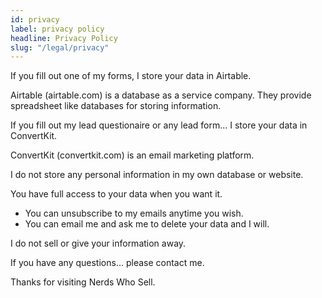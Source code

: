 ```yaml
---
id: privacy
label: privacy policy
headline: Privacy Policy
slug: "/legal/privacy"
---
```



If you fill out one of my forms, I store your data in Airtable.

Airtable (<PostLink url="https://airtable.com/">airtable.com</PostLink>) is a database as
a service company. They provide spreadsheet like databases for storing information.

If you fill out my lead questionaire or any lead form... I store your data in ConvertKit.

ConvertKit (<PostLink url="https://convertkit.com/">convertkit.com</PostLink>) is an email
marketing platform.

I do not store any personal information in my own database or website.

You have full access to your data when you want it.

- You can unsubscribe to my emails anytime you wish.
- You can email me and ask me to delete your data and I will.

I do not sell or give your information away.

If you have any questions... please <PostLink slug="/contact">contact me</PostLink>.

Thanks for visiting Nerds Who Sell.
